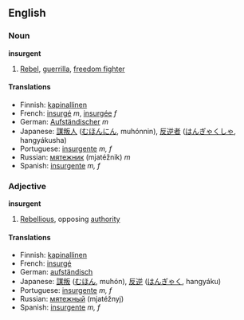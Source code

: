 ==English==

===Noun===

'''insurgent'''

# [[Rebel]], [[guerrilla]], [[freedom fighter]]

====Translations====
*Finnish: [[kapinallinen]]
*French: [[insurgé]] ''m'', [[insurgée]] ''f''
*German: [[Aufständischer]] ''m''
*Japanese: [[謀叛人]] ([[むほんにん]], muhónnin), [[反逆者]] ([[はんぎゃくしゃ]], hangyákusha)
*Portuguese: [[insurgente]] ''m, f''
*Russian: [[мятежник]] (mjatéžnik) ''m''
*Spanish: [[insurgente]] ''m, f''

===Adjective===

'''insurgent'''

# [[Rebellious]], opposing [[authority]]

====Translations====
*Finnish: [[kapinallinen]]
*French: [[insurgé]]
*German: [[aufständisch]]
*Japanese: [[謀叛]] ([[むほん]], muhón), [[反逆]] ([[はんぎゃく]], hangyáku)
*Portuguese: [[insurgente]] ''m, f''
*Russian: [[мятежный]] (mjatéžnyj)
*Spanish: [[insurgente]] ''m, f''